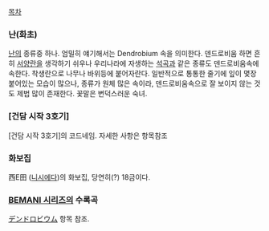 [[목차]]

=== 난(화초) ===
[[난]]의 종류중 하나. 엄밀히 얘기해서는 Dendrobium 속을 의미한다.
덴드로비움 하면 흔히 [[서양란]]을 생각하기 쉬우나 우리나라에 자생하는 [[석곡]]과 같은 종류도 덴드로비움속에 속한다. 착생란으로 나무나 바위등에 붙어자란다. 일반적으로 통통한 줄기에 잎이 몇장 붙어있는 모습이 많으나, 종류가 원체 많은 속이라, 덴드로비움속으로 잘 보이지 않는 것도 제법 많이 존재한다. 꽃말은 변덕스러운 숙녀.

=== [건담 시작 3호기] ===
[건담 시작 3호기]의 코드네임. 자세한 사항은 항목참조

=== 화보집 ===
西E田 ([[니시에다]])의 화보집, 당연히(?) 18금이다.

=== [[BEMANI 시리즈]]의 수록곡 ===
[[デンドロビウム]] 항목 참조.
